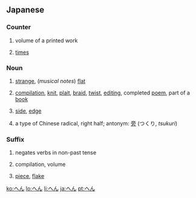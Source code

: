 {{also|べん}}
==Japanese==

===Counter===
{{ja-pos|counter}}
# {{ja-def|編|篇}} volume of a printed work
# {{ja-def|遍}} [[time]]s

===Noun===
{{ja-noun}}
# {{ja-def|変}} [[strange]], (''musical notes'') [[flat]]
# {{ja-def|編}} [[compilation]], [[knit]], [[plait]], [[braid]], [[twist]], [[editing]], completed [[poem]], part of a [[book]]
# {{ja-def|辺}} [[side]], [[edge]]
# {{ja-def|偏}} a type of Chinese radical, right half; antonym: [[旁]] (つくり, ''tsukuri'')

===Suffix===
{{ja-pos|suffix}}
# {{lb|ja|Kansai}} negates verbs in non-past tense
# {{ja-def|編|篇}} compilation, volume
# {{ja-def|片}} [[piece]], [[flake]]

[[ko:へん]]
[[lo:へん]]
[[li:へん]]
[[ja:へん]]
[[pt:へん]]
